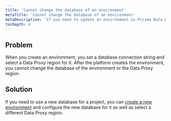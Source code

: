 ```yaml
---
title: 'Cannot change the database of an environment'
metaTitle: 'Cannot change the database of an environment'
metaDescription: 'If you need to update an environment in Prisma Data Platform to use another database, you cannot do so. As a workaround, you can create a new environment and configure a new database for it.'
tocDepth: 4
---
```


## Problem

When you create an environment, you set a database connection string and select a Data Proxy region for it. After the platform creates the environment, you cannot change the database of the environment or the Data Proxy region.

## Solution

If you need to use a new database for a project, you can [create a new environment](/platform/classic-projects/platform/environments/create) and configure the new database for it as well as select a different Data Proxy region.
